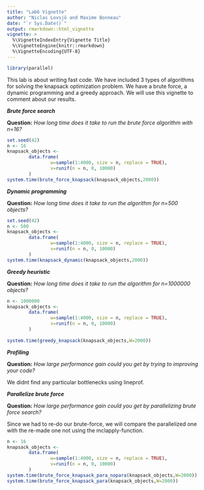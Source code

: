 ```yaml
---
title: "Lab6 Vignette"
author: "Niclas Lovsjö and Maxime Bonneau"
date: "`r Sys.Date()`"
output: rmarkdown::html_vignette
vignette: >
  %\VignetteIndexEntry{Vignette Title}
  %\VignetteEngine{knitr::rmarkdown}
  %\VignetteEncoding{UTF-8}
---
```

```r
library(parallel)
```
This lab is about writing fast code. We have included 3 types of algorithms for solving the knapsack optimization problem. We have a brute force, a dynamic programming and a greedy approach. We will use this vignette to comment about our results. 
  
_**Brute force search**_  
  
**Question:** *How long time does it take to run the brute force algorithm with n=16?*
  
```r
set.seed(42)
n <- 16
knapsack_objects <-
        data.frame(
                w=sample(1:4000, size = n, replace = TRUE),
                v=runif(n = n, 0, 10000)
        )
system.time(brute_force_knapsack(knapsack_objects,2000))
```


_**Dynamic programming**_  
  
**Question:** *How long time does it take to run the algorithm for n=500 objects?*
```r
set.seed(42)
n <- 500
knapsack_objects <-
        data.frame(
                w=sample(1:4000, size = n, replace = TRUE),
                v=runif(n = n, 0, 10000)
        )
system.time(knapsack_dynamic(knapsack_objects,2000))
```
  
  
_**Greedy heuristic**_

**Question:** *How long time does it take to run the algorithm for n=1000000 objects?*

```r
n <- 1000000
knapsack_objects <-
        data.frame(
                w=sample(1:4000, size = n, replace = TRUE),
                v=runif(n = n, 0, 10000)
        )
  
system.time(greedy_knapsack(knapsack_objects,W=2000))
```

_**Profiling**_

**Question:** *How large performance gain could you get by trying to improving your code?*

We didnt find any particular bottlenecks using lineprof.
  
_**Parallelize brute force**_

**Question:** *How large performance gain could you get by parallelizing brute force search?*
  
Since we had to re-do our brute-force, we will compare the parallelized one with the re-made one not using the mclapply-function.
```r
n <- 16
knapsack_objects <-
        data.frame(
                w=sample(1:4000, size = n, replace = TRUE),
                v=runif(n = n, 0, 10000)
        )
system.time(brute_force_knapsack_para_nopara(knapsack_objects,W=2000))
system.time(brute_force_knapsack_para(knapsack_objects,W=2000))
```

